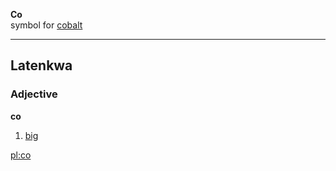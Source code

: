 '''Co'''<br>{{chemistry}} symbol for [[cobalt]]
----
==Latenkwa==
===Adjective===
'''co'''

#[[big]]

[[pl:co]]